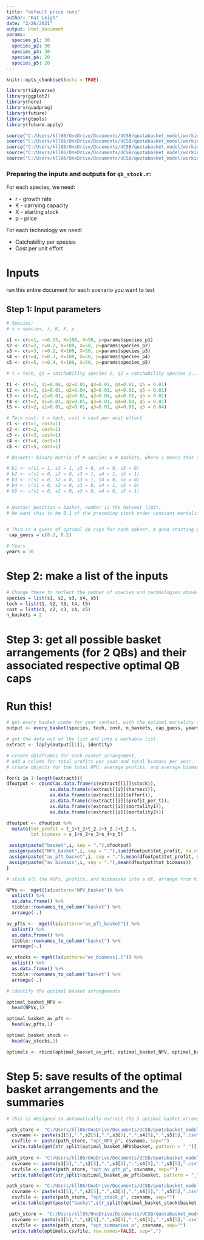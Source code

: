```yaml
---
title: "default price runs"
author: "Kat Leigh"
date: "2/26/2021"
output: html_document
params:
  species_p1: 30
  species_p2: 30
  species_p3: 30
  species_p4: 20
  species_p5: 20
---
```


```r
knitr::opts_chunk$set(echo = TRUE)

library(tidyverse)
library(ggplot2)
library(here)
library(quadprog)
library(future)
library(gtools)
library(future.apply)

source("C:/Users/kll86/OneDrive/Documents/UCSB/quotabasket_model/working_model/functions/matrixCombn.R")
source("C:/Users/kll86/OneDrive/Documents/UCSB/quotabasket_model/working_model/functions/every_basket_all_res.R")
source("C:/Users/kll86/OneDrive/Documents/UCSB/quotabasket_model/working_model/functions/qb_stock_m.R")
source("C:/Users/kll86/OneDrive/Documents/UCSB/quotabasket_model/working_model/functions/qb_stock_for_optim.R")
source("C:/Users/kll86/OneDrive/Documents/UCSB/quotabasket_model/working_model/functions/matrix_nodup.R")

```

### Preparing the inputs and outputs for `qb_stock.r`:

For each species, we need:

* r - growth rate
* K - carrying capacity
* X - starting stock
* p - price

For each technology we need:

* Catchability per species
* Cost per unit effort

# Inputs

run this entire document for each scenario you want to test

## Step 1: Input parameters
```r
# Species:
# s = species, r, K, X, p

s1 <- c(s=1, r=0.15, K=100, X=50, p=params$species_p1) 
s2 <- c(s=2, r=0.2, K=100, X=50, p=params$species_p2)
s3 <- c(s=3, r=0.2, K=100, X=50, p=params$species_p3)
s4 <- c(s=4, r=0.3, K=100, X=50, p=params$species_p4)
s5 <- c(s=5, r=0.4, K=100, X=50, p=params$species_p5)

# t = tech, q1 = catchability species 1, q2 = catchability species 2...

t1 <- c(t=1, q1=0.04, q2=0.01, q3=0.01, q4=0.01, q5 = 0.01)
t2 <- c(t=2, q1=0.01, q2=0.04, q3=0.01, q4=0.01, q5 = 0.01)
t3 <- c(t=2, q1=0.01, q2=0.01, q3=0.04, q4=0.01, q5 = 0.01)
t4 <- c(t=2, q1=0.01, q2=0.01, q3=0.01, q4=0.04, q5 = 0.01)
t5 <- c(t=2, q1=0.01, q2=0.01, q3=0.01, q4=0.01, q5 = 0.04)

# Tech cost: t = tech, cost = cost per unit effort
c1 <- c(t=1, cost=1)
c2 <- c(t=2, cost=1)
c3 <- c(t=3, cost=1)
c4 <- c(t=4, cost=1)
c5 <- c(t=5, cost=1)

# Baskets: binary matrix of # species x # baskets, where 1 means that species is in that basket

# b1 <- c(s1 = 1, s2 = 1, s3 = 0, s4 = 0, s5 = 0)
# b2 <- c(s1 = 0, s2 = 0, s3 = 1, s4 = 1, s5 = 1)
# b3 <- c(s1 = 0, s2 = 0, s3 = 1, s4 = 0, s5 = 0)
# b4 <- c(s1 = 0, s2 = 0, s3 = 0, s4 = 1, s5 = 0)
# b5 <- c(s1 = 0, s2 = 0, s3 = 0, s4 = 0, s5 = 1)


# Quotas: position = basket, number is the harvest limit.
# We want this to be 0.1 of the preceding stock under constant mortality, so this will have to change to just input constant m.


# This is a guess of optimal QB caps for each bakset. A good starting point is r/2.
 cap_guess = c(0.2, 0.2)

# Years
years = 30
```

# Step 2: make a list of the inputs
```r
# Change these to reflect the number of species and technologies above:
species = list(s1, s2, s3, s4, s5)
tech = list(t1, t2, t3, t4, t5)
cost = list(c1, c2, c3, c4, c5)
n_baskets = 2
```

# Step 3: get all possible basket arrangements (for 2 QBs) and their associated respective optimal QB caps

# Run this!
```r
# get every basket combo for your context, with the optimal mortality set up
output <- every_basket(species, tech, cost, n_baskets, cap_guess, years, cores = 2)

# get the data out of the list and into a workable list
extract <- laply(output[[1]], identity)

# create dataframes for each basket arrangement,
# add a column for total profits per year and total biomass per year,
# create objects for the total NPV, average profits, and average biomass for each basket arrangement

for(i in 1:length(extract)){
dfoutput <- cbind(as.data.frame(c(extract[[i]]$stock)),
                as.data.frame(c(extract[[i]]$harvest)),
                as.data.frame(c(extract[[i]]$effort)),
                as.data.frame(c(extract[[i]]$profit_per_t)),
                as.data.frame(c(extract[[i]]$mortality1)),
                as.data.frame(c(extract[[i]]$mortality2)))

dfoutput <- dfoutput %>%
  mutate(tot_profit = t_1+t_2+t_2.1+t_2.2+t_2.3,
         tot_biomass = s_1+s_2+s_3+s_4+s_5)

 assign(paste("basket",i, sep = "."),dfoutput)
 assign(paste("NPV_basket",i, sep = "."),sum(dfoutput$tot_profit, na.rm = TRUE))
 assign(paste("av_pft_basket",i, sep = "."),mean(dfoutput$tot_profit, na.rm = TRUE))
 assign(paste("av_biomass",i, sep = "."),mean(dfoutput$tot_biomass))
}

# stick all the NVPs, profits, and biomasses into a df, arrange from highest to lowest to find the optimal arrangement for eac of these 3 criterion

NPVs <-  mget(ls(pattern="NPV_basket")) %>%
  unlist() %>% 
  as.data.frame() %>%
  tibble::rownames_to_column("basket") %>% 
  arrange(-.)

av_pfts <-  mget(ls(pattern="av_pft_basket")) %>%
  unlist() %>% 
  as.data.frame() %>%
  tibble::rownames_to_column("basket") %>% 
  arrange(-.)

av_stocks <- mget(ls(pattern="av_biomass[.]")) %>%
  unlist() %>% 
  as.data.frame() %>%
  tibble::rownames_to_column("basket") %>% 
  arrange(-.)

# identify the optimal basket arrangements

optimal_basket_NPV <- 
  head(NPVs,1)

optimal_basket_av_pft <- 
  head(av_pfts,1)

optimal_basket_stock <- 
  head(av_stocks,1)

optimals <- rbind(optimal_basket_av_pft, optimal_basket_NPV, optimal_basket_stock)

```

# Step 5: save results of the optimal basket arrangements and the summaries

```r

# this is designed to automatically extract the 3 optimal basket arrangements as well as their summary info. just change the file name for each run!

path_store <- "C:/Users/kll86/OneDrive/Documents/UCSB/quotabasket_model/working_model/price and cost explore/"
  csvname <- paste(s1[5],".",s2[5],".",s3[5],".",s4[5],".",s5[5],".csv",sep="")
  csvfile <- paste(path_store, "opt_NPV_p", csvname, sep="")
  write.table(get(str_split(optimal_basket_NPV$basket, pattern = "_")[[1]][2]),csvfile, row.names=FALSE, sep=",")
  
path_store <- "C:/Users/kll86/OneDrive/Documents/UCSB/quotabasket_model/working_model/price and cost explore/"
  csvname <- paste(s1[5],".",s2[5],".",s3[5],".",s4[5],".",s5[5],".csv",sep="")
  csvfile <- paste(path_store, "opt_av_pft_p", csvname, sep="")
  write.table(get(str_split(optimal_basket_av_pft$basket, pattern = "_")[[1]][3]),csvfile, row.names=FALSE, sep=",")

path_store <- "C:/Users/kll86/OneDrive/Documents/UCSB/quotabasket_model/working_model/price and cost explore/"
  csvname <- paste(s1[5],".",s2[5],".",s3[5],".",s4[5],".",s5[5],".csv",sep="")
  csvfile <- paste(path_store, "opt_stock_p", csvname, sep="")
  write.table(get(paste("basket",str_split(optimal_basket_stock$basket, pattern = "[.]")[[1]][2], sep = '.')),csvfile, row.names=FALSE, sep=",")

 path_store <- "C:/Users/kll86/OneDrive/Documents/UCSB/quotabasket_model/working_model/price and cost explore/"
  csvname <- paste(s1[5],".",s2[5],".",s3[5],".",s4[5],".",s5[5],".csv",sep="")
  csvfile <- paste(path_store, "opt_summaries_p", csvname, sep="")
  write.table(optimals,csvfile, row.names=FALSE, sep=",")
  
```

